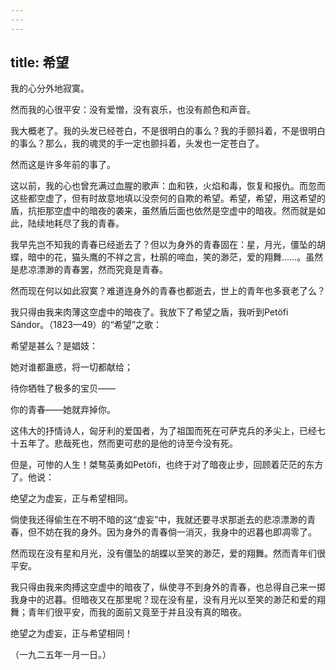 ```yaml
---
---
---
```

title: 希望
---



我的心分外地寂寞。

然而我的心很平安：没有爱憎，没有哀乐，也没有颜色和声音。

我大概老了。我的头发已经苍白，不是很明白的事么？我的手颤抖着，不是很明白的事么？那么，我的魂灵的手一定也颤抖着，头发也一定苍白了。

然而这是许多年前的事了。

这以前，我的心也曾充满过血腥的歌声：血和铁，火焰和毒，恢复和报仇。而忽而这些都空虚了，但有时故意地填以没奈何的自欺的希望。希望，希望，用这希望的盾，抗拒那空虚中的暗夜的袭来，虽然盾后面也依然是空虚中的暗夜。然而就是如此，陆续地耗尽了我的青春。

我早先岂不知我的青春已经逝去了？但以为身外的青春固在：星，月光，僵坠的胡蝶，暗中的花，猫头鹰的不祥之言，杜鹃的啼血，笑的渺茫，爱的翔舞……。虽然是悲凉漂渺的青春罢，然而究竟是青春。

然而现在何以如此寂寞？难道连身外的青春也都逝去，世上的青年也多衰老了么？

我只得由我来肉薄这空虚中的暗夜了。我放下了希望之盾，我听到Petöfi Sándor。（1823—49）的“希望”之歌：

希望是甚么？是娼妓：

她对谁都蛊惑，将一切都献给；

待你牺牲了极多的宝贝——

你的青春——她就弃掉你。

这伟大的抒情诗人，匈牙利的爱国者，为了祖国而死在可萨克兵的矛尖上，已经七十五年了。悲哉死也，然而更可悲的是他的诗至今没有死。

但是，可惨的人生！桀骜英勇如Petöfi，也终于对了暗夜止步，回顾着茫茫的东方了。他说：

绝望之为虚妄，正与希望相同。

倘使我还得偷生在不明不暗的这“虚妄”中，我就还要寻求那逝去的悲凉漂渺的青春，但不妨在我的身外。因为身外的青春倘一消灭，我身中的迟暮也即凋零了。

然而现在没有星和月光，没有僵坠的胡蝶以至笑的渺茫，爱的翔舞。然而青年们很平安。

我只得由我来肉搏这空虚中的暗夜了，纵使寻不到身外的青春，也总得自己来一掷我身中的迟暮。但暗夜又在那里呢？现在没有星，没有月光以至笑的渺茫和爱的翔舞；青年们很平安，而我的面前又竟至于并且没有真的暗夜。

绝望之为虚妄，正与希望相同！

（一九二五年一月一日。）